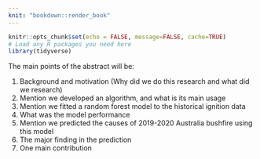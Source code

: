 ```yaml
---
knit: "bookdown::render_book"
---
```


```r
knitr::opts_chunk$set(echo = FALSE, message=FALSE, cache=TRUE)
# Load any R packages you need here
library(tidyverse)
```



The main points of the abstract will be:

1. Background and motivation (Why did we do this research and what did we research)
2. Mention we developed an algorithm, and what is its main usage
3. Mention we fitted a random forest model to the historical ignition data
4. What was the model performance
5. Mention we predicted the causes of 2019-2020 Australia bushfire using this model
6. The major finding in the prediction
7. One main contribution
